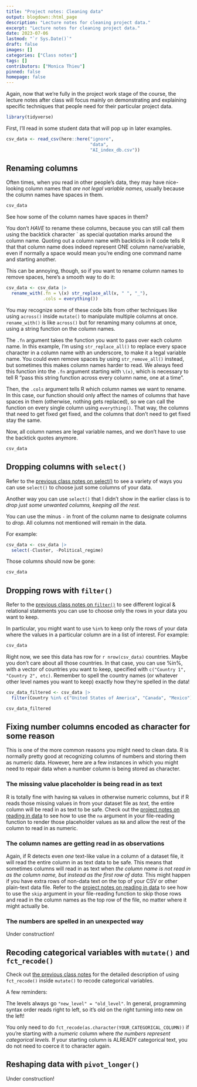 ```yaml
---
title: "Project notes: Cleaning data"
output: blogdown::html_page
description: "Lecture notes for cleaning project data."
excerpt: "Lecture notes for cleaning project data."
date: 2023-07-06
lastmod: "`r Sys.Date()`"
draft: false
images: []
categories: ["Class notes"]
tags: []
contributors: ["Monica Thieu"]
pinned: false
homepage: false
---
```


Again, now that we're fully in the project work stage of the course, the lecture notes after class will focus mainly on demonstrating and explaining specific techniques that people need for their particular project data.

```r
library(tidyverse)
```

First, I'll read in some student data that will pop up in later examples.

```r
csv_data <- read_csv(here::here("ignore",
                                "data",
                                "AI_index_db.csv"))
```

## Renaming columns

Often times, when you read in other people's data, they may have nice-looking column names that _are not legal variable names,_ usually because the column names have spaces in them.

```r
csv_data
```

See how some of the column names have spaces in them?

You don't _HAVE_ to rename these columns, because you can still call them using the backtick character ` as special quotation marks around the column name. Quoting out a column name with backticks in R code tells R that that column name does indeed represent ONE column name/variable, even if normally a space would mean you're ending one command name and starting another.

This can be annoying, though, so if you want to rename column names to remove spaces, here's a smooth way to do it:

```r
csv_data <- csv_data |> 
  rename_with(.fn = \(x) str_replace_all(x, " ", "_"),
              .cols = everything())
```

You may recognize some of these code bits from other techniques like using `across()` inside `mutate()` to manipulate multiple columns at once. `rename_with()` is like `across()` but for renaming many columns at once, using a string function on the column names.

The `.fn` argument takes the function you want to pass over each column name. In this example, I'm using `str_replace_all()` to replace every space character in a column name with an underscore, to make it a legal variable name. You could even remove spaces by using `str_remove_all()` instead, but sometimes this makes column names harder to read. We always feed this function into the `.fn` argument starting with `\(x)`, which is necessary to tell R "pass this string function across every column name, one at a time".

Then, the `.cols` argument tells R which column names we want to rename. In this case, our function should only affect the names of columns that have spaces in them (otherwise, nothing gets replaced), so we can call the function on every single column using `everything()`. That way, the columns that need to get fixed get fixed, and the columns that don't need to get fixed stay the same.

Now, all column names are legal variable names, and we don't have to use the backtick quotes anymore.

```r
csv_data
```


## Dropping columns with `select()`

Refer to the [previous class notes on select()](../class-notes-june-15-2023/#select-choose-a-subset-of-columns) to see a variety of ways you can use `select()` to choose just some columns of your data.

Another way you can use `select()` that I didn't show in the earlier class is to _drop just some unwanted columns, keeping all the rest._

You can use the minus `-` in front of the column name to designate columns to _drop._ All columns not mentioned will remain in the data.

For example:

```r
csv_data <- csv_data |> 
  select(-Cluster, -Political_regime)
```

Those columns should now be gone:

```r
csv_data
```

## Dropping rows with `filter()`

Refer to the [previous class notes on `filter()`](../class-notes-june-15-2023/#filter-choose-a-subset-of-rows) to see different logical & relational statements you can use to choose only the rows in your data you want to keep.

In particular, you might want to use `%in%` to keep only the rows of your data where the values in a particular column are in a list of interest. For example:

```r
csv_data
```

Right now, we see this data has row for `r nrow(csv_data)` countries. Maybe you don't care about all those countries. In that case, you can use %in%, with a vector of countries you want to keep, specified with `c("Country 1", "Country 2", etc)`. Remember to spell the country names (or whatever other level names you want to keep) exactly how they're spelled in the data! 

```r
csv_data_filtered <- csv_data |> 
  filter(Country %in% c("United States of America", "Canada", "Mexico"))

csv_data_filtered
```

## Fixing number columns encoded as character for some reason

This is one of the more common reasons you might need to clean data. R is normally pretty good at recognizing columns of numbers and storing them as numeric data. However, here are a few instances in which you might need to repair data when a number column is being stored as character.

### The missing value placeholder is being read in as text

R is totally fine with having `NA` values in otherwise numeric columns, but if R reads those missing values in from your dataset file as _text,_ the entire column will be read in as text to be safe. Check out the [project notes on reading in data](../project-notes-reading-in-data/#other-arguments-you-may-need) to see how to use the `na` argument in your file-reading function to render those placeholder values as `NA` and allow the rest of the column to read in as numeric.

### The column names are getting read in as observations

Again, if R detects even _one_ text-like value in a column of a dataset file, it will read the entire column in as text data to be safe. This means that sometimes columns will read in as text when _the column name is not read in as the column name, but instead as the first row of data._ This might happen if you have extra rows of non-data text on the top of your CSV or other plain-text data file. Refer to the [project notes on reading in data](../project-notes-reading-in-data/#other-arguments-you-may-need) to see how to use the `skip` argument in your file-reading function to skip those rows and read in the column names as the top row of the file, no matter where it might actually be.

### The numbers are spelled in an unexpected way

Under construction!

## Recoding categorical variables with `mutate()` and `fct_recode()`

Check out [the previous class notes](../class-notes-june-12-2023/#recoding-categorical-columns) for the detailed description of using `fct_recode()` inside `mutate()` to recode categorical variables.

A few reminders:

The levels always go `"new_level" = "old_level"`. In general, programming syntax order reads right to left, so it's old on the right turning into new on the left!

You only need to do `fct_recode(as.character(YOUR_CATEGORICAL_COLUMN))` if you're starting with a _numeric_ column where _the numbers represent categorical levels._ If your starting column is ALREADY categorical text, you do not need to coerce it to character again.

## Reshaping data with `pivot_longer()`

Under construction!
